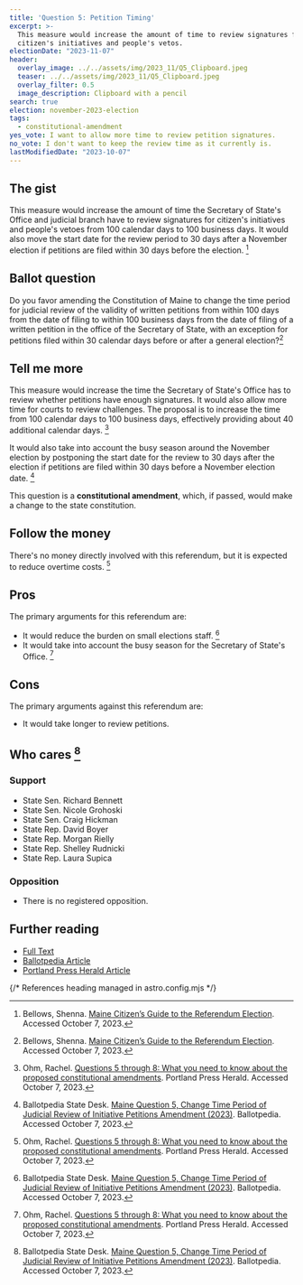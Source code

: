 ```yaml
---
title: 'Question 5: Petition Timing'
excerpt: >-
  This measure would increase the amount of time to review signatures for
  citizen's initiatives and people's vetos.
electionDate: "2023-11-07"
header:
  overlay_image: ../../assets/img/2023_11/Q5_Clipboard.jpeg
  teaser: ../../assets/img/2023_11/Q5_Clipboard.jpeg
  overlay_filter: 0.5
  image_description: Clipboard with a pencil
search: true
election: november-2023-election
tags:
  - constitutional-amendment
yes_vote: I want to allow more time to review petition signatures.
no_vote: I don't want to keep the review time as it currently is.
lastModifiedDate: "2023-10-07"
---
```


## The gist

This measure would increase the amount of time the Secretary of State's Office and judicial branch have to review signatures for citizen's initiatives and people's vetoes from 100 calendar days to 100 business days. It would also move the start date for the review period to 30 days after a November election if petitions are filed within 30 days before the election. [^2]

## Ballot question

Do you favor amending the Constitution of Maine to change the time period for judicial review of the validity of written petitions from within 100 days from the date of filing to within 100 business days from the date of filing of a written petition in the office of the Secretary of State, with an exception for petitions filed within 30 calendar days before or after a general election?[^2]

<YesNoTable yesContent={frontmatter.yes_vote} noContent={frontmatter.no_vote} />

## Tell me more

This measure would increase the time the Secretary of State's Office has to review whether petitions have enough signatures. It would also allow more time for courts to review challenges. The proposal is to increase the time from 100 calendar days to 100 business days, effectively providing about 40 additional calendar days. [^4]

It would also take into account the busy season around the November election by postponing the start date for the review to 30 days after the election if petitions are filed within 30 days before a November election date. [^3]

This question is a **constitutional amendment**, which, if passed, would make a change to the state constitution.

## Follow the money

There's no money directly involved with this referendum, but it is expected to reduce overtime costs. [^4]

## Pros

The primary arguments for this referendum are:

- It would reduce the burden on small elections staff. [^3]
- It would take into account the busy season for the Secretary of State's Office. [^4]

## Cons

The primary arguments against this referendum are:

- It would take longer to review petitions.

## Who cares [^3]

### Support

- State Sen. Richard Bennett
- State Sen. Nicole Grohoski
- State Sen. Craig Hickman
- State Rep. David Boyer
- State Rep. Morgan Rielly
- State Rep. Shelley Rudnicki
- State Rep. Laura Supica

### Opposition

- There is no registered opposition.

## Further reading

- [Full Text](https://legislature.maine.gov/legis/bills/getPDF.asp?paper=HP0648&item=1&snum=131)<br />
- [Ballotpedia Article](<https://ballotpedia.org/Maine_Question_5,_Change_Time_Period_of_Judicial_Review_of_Initiative_Petitions_Amendment_(2023)>)<br />
- [Portland Press Herald Article](https://www.pressherald.com/2023/10/06/questions-5-through-8-what-you-need-to-know-about-the-proposed-constitutional-amendments/)

{/* References heading managed in astro.config.mjs */}
[^1]: Maine State Legislature. [RESOLUTION, Proposing an Amendment to the Constitution of Maine Regarding the Timing of Judicial Review of the Determination of the Validity of Written Petitions](https://legislature.maine.gov/legis/bills/getPDF.asp?paper=HP0648&item=1&snum=131). Accessed October 7, 2023.
[^2]: Bellows, Shenna. [Maine Citizen’s Guide to the Referendum Election](https://www.maine.gov/sos/cec/elec/upcoming/pdf/citizensguide23.pdf). Accessed October 7, 2023.
[^3]: Ballotpedia State Desk. [Maine Question 5, Change Time Period of Judicial Review of Initiative Petitions Amendment (2023)](https://ballotpedia.org/Maine_Question_5,_Change_Time_Period_of_Judicial_Review_of_Initiative_Petitions_Amendment_(2023)). Ballotpedia. Accessed October 7, 2023.
[^4]: Ohm, Rachel. [Questions 5 through 8: What you need to know about the proposed constitutional amendments](https://www.pressherald.com/2023/10/06/questions-5-through-8-what-you-need-to-know-about-the-proposed-constitutional-amendments/). Portland Press Herald. Accessed October 7, 2023.
